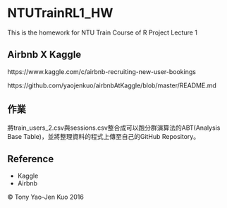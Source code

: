 # NTUTrainRL1_HW
This is the homework for NTU Train Course of R Project Lecture 1

## Airbnb X Kaggle

https://www.kaggle.com/c/airbnb-recruiting-new-user-bookings

https://github.com/yaojenkuo/airbnbAtKaggle/blob/master/README.md

## 作業
將train_users_2.csv與sessions.csv整合成可以跑分群演算法的ABT(Analysis Base Table)，並將整理資料的程式上傳至自己的GitHub Repository。

## Reference
* Kaggle
* Airbnb

&copy; Tony Yao-Jen Kuo 2016